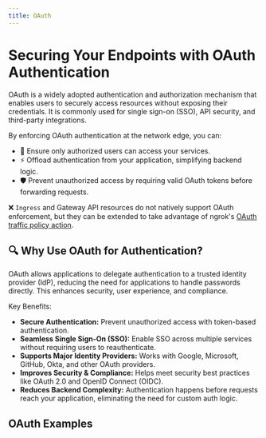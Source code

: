 ```yaml
---
title: OAuth
---
```


# Securing Your Endpoints with OAuth Authentication

OAuth is a widely adopted authentication and authorization mechanism that enables users to securely access resources without exposing their credentials. It is commonly used for single sign-on (SSO), API security, and third-party integrations.

By enforcing OAuth authentication at the network edge, you can:

- 🔐 Ensure only authorized users can access your services.
- ⚡ Offload authentication from your application, simplifying backend logic.
- 🛡 Prevent unauthorized access by requiring valid OAuth tokens before forwarding requests.

❌ `Ingress` and Gateway API resources do not natively support OAuth enforcement, but they can be extended to take advantage of ngrok's [OAuth traffic policy action](/traffic-policy/actions/oauth/).

## 🔍 Why Use OAuth for Authentication?

OAuth allows applications to delegate authentication to a trusted identity provider (IdP), reducing the need for applications to handle passwords directly. 
This enhances security, user experience, and compliance.

Key Benefits:
- **Secure Authentication:** Prevent unauthorized access with token-based authentication.
- **Seamless Single Sign-On (SSO):** Enable SSO across multiple services without requiring users to reauthenticate.
- **Supports Major Identity Providers:** Works with Google, Microsoft, GitHub, Okta, and other OAuth providers.
- **Improves Security & Compliance:** Helps meet security best practices like OAuth 2.0 and OpenID Connect (OIDC).
- **Reduces Backend Complexity:** Authentication happens before requests reach your application, eliminating the need for custom auth logic.

## OAuth Examples

<!-- prettier-ignore-start -->
<Tabs groupId="kind" queryString="kind">
	<TabItem value="agent-endpoint" label="AgentEndpoint" default>
	</TabItem>
	<TabItem value="cloud-endpoint" label="CloudEndpoint">
  </TabItem>
	<TabItem value="ingress" label="Ingress">
  </TabItem>
	<TabItem value="gateway-api" label="Gateway API">
  </TabItem>
</Tabs>
<!-- prettier-ignore-end -->
